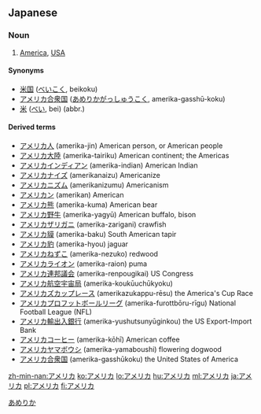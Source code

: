 ==Japanese==

===Noun===
{{ja-pos|ka|proper|hira=あめりか|rom=amerika}}

# [[America]], [[USA]]

====Synonyms====
* [[米国]] ([[べいこく]], beikoku)
* [[アメリカ合衆国]] ([[あめりかがっしゅうこく]], amerika-gasshū-koku)
* [[米]] ([[べい]], bei) (abbr.)

====Derived terms====
* [[アメリカ人]] (amerika-jin) American person, or American people
* [[アメリカ大陸]] (amerika-tairiku) American continent; the Americas
* [[アメリカインディアン]] (amerika-indian) American Indian
* [[アメリカナイズ]] (amerikanaizu) Americanize
* [[アメリカニズム]] (amerikanizumu) Americanism
* [[アメリカン]] (amerikan) American
* [[アメリカ熊]] (amerika-kuma) American bear
* [[アメリカ野牛]] (amerika-yagyū) American buffalo, bison
* [[アメリカザリガニ]] (amerika-zarigani) crawfish
* [[アメリカ貘]] (amerika-baku) South American tapir
* [[アメリカ豹]] (amerika-hyou) jaguar
* [[アメリカねずこ]] (amerika-nezuko) redwood
* [[アメリカライオン]] (amerika-raion) puma
* [[アメリカ連邦議会]] (amerika-renpougikai) US Congress
* [[アメリカ航空宇宙局]] (amerika-koukūuchūkyoku)
* [[アメリカズカップレース]] (amerikazukappu-rēsu) the America's Cup Race
* [[アメリカプロフットボールリーグ]] (amerika-furottbōru-rīgu) National Football League (NFL)
* [[アメリカ輸出入銀行]] (amerika-yushutsunyūginkou) the US Export-Import Bank
* [[アメリカコーヒー]] (amerika-kōhī) American coffee
* [[アメリカヤマボウシ]] (amerika-yamaboushi) flowering dogwood
* [[アメリカ合衆国]] (amerika-gasshūkoku) the United States of America

[[Category:ja:Countries|あめりか]]

[[zh-min-nan:アメリカ]]
[[ko:アメリカ]]
[[lo:アメリカ]]
[[hu:アメリカ]]
[[ml:アメリカ]]
[[ja:アメリカ]]
[[pl:アメリカ]]
[[fi:アメリカ]]
